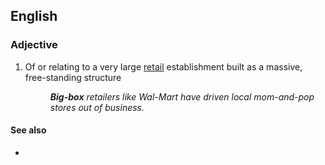 {{also|big box}}
==English==

===Adjective===
{{en-adj|head=[[big]]-[[box]]}}

# {{lb|en|US}} Of or relating to a very large [[retail]] establishment built as a massive, free-standing structure
#: '''''Big-box''' retailers like Wal-Mart have driven local mom-and-pop stores out of business.''

====See also====
* {{pedialite|Big-box store}}